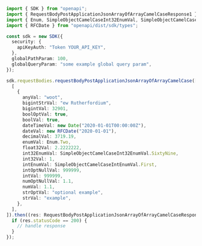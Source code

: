 ```typescript showLineNumbers copy filename="Request Body Post Application Json Array Of Array Camel Case usage example"
import { SDK } from "openapi";
import { RequestBodyPostApplicationJsonArrayOfArrayCamelCaseResponse1 } from "openapi/dist/sdk/models/operations";
import { Enum, SimpleObjectCamelCaseInt32EnumVal, SimpleObjectCamelCaseIntEnumVal } from "openapi/dist/sdk/models/shared";
import { RFCDate } from "openapi/dist/sdk/types";

const sdk = new SDK({
  security: {
    apiKeyAuth: "Token YOUR_API_KEY",
  },
  globalPathParam: 100,
  globalQueryParam: "some example global query param",
});

sdk.requestBodies.requestBodyPostApplicationJsonArrayOfArrayCamelCase([
  [
    {
      anyVal: "woot",
      bigintStrVal: "ew Rutherfordium",
      bigintVal: 32901,
      boolOptVal: true,
      boolVal: true,
      dateTimeVal: new Date("2020-01-01T00:00:00Z"),
      dateVal: new RFCDate("2020-01-01"),
      decimalVal: 3719.19,
      enumVal: Enum.Two,
      float32Val: 2.2222222,
      int32EnumVal: SimpleObjectCamelCaseInt32EnumVal.SixtyNine,
      int32Val: 1,
      intEnumVal: SimpleObjectCamelCaseIntEnumVal.First,
      intOptNullVal: 999999,
      intVal: 999999,
      numOptNullVal: 1.1,
      numVal: 1.1,
      strOptVal: "optional example",
      strVal: "example",
    },
  ],
]).then((res: RequestBodyPostApplicationJsonArrayOfArrayCamelCaseResponse1) => {
  if (res.statusCode == 200) {
    // handle response
  }
});
```
